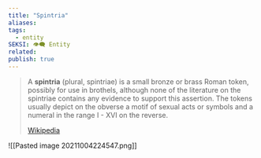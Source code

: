 ```yaml
---
title: "Spintria"
aliases: 
tags:
  - entity
SEKSI: 👁️‍🗨️ Entity
related:
publish: true
---
```

> A **spintria** (plural, spintriae) is a small bronze or brass Roman token, possibly for use in brothels, although none of the literature on the spintriae contains any evidence to support this assertion. The tokens usually depict on the obverse a motif of sexual acts or symbols and a numeral in the range I - XVI on the reverse.
>
> [Wikipedia](https://en.wikipedia.org/wiki/Spintria)

![[Pasted image 20211004224547.png]]
